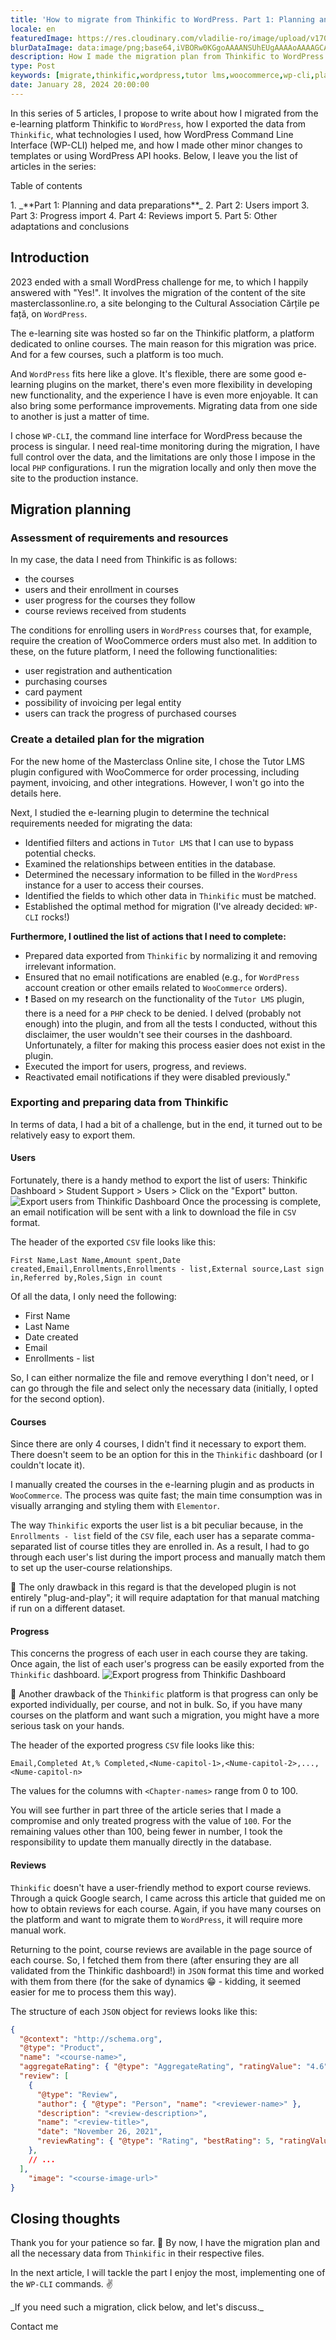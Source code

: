 ```yaml
---
title: 'How to migrate from Thinkific to WordPress. Part 1: Planning and data preparation'
locale: en
featuredImage: https://res.cloudinary.com/vladilie-ro/image/upload/v1706196659/blog/1.%20migrate-thinkific-to-wordpress/v5ypjuldovovlpqw1cc3.webp
blurDataImage: data:image/png;base64,iVBORw0KGgoAAAANSUhEUgAAAAoAAAAGCAIAAAB1kpiRAAAACXBIWXMAAAPoAAAD6AG1e1JrAAAAxUlEQVR4nAG6AEX/ANLS0t/f3+vr6+3t6+/y8fHy7/X39+/y8ens693f3gCZr8qmutOqwtuyxNrK1+b7+/j8//75/Pv19/fo6u0AOG2gKGGRNGiYPHCgUoO2gLPNnNXgmtLels/ZkMrVAKO51qnA3J2zy52yzH+0yxSesQB4iABOWwBicgCKoQDHx8VaTTwkEgAnEwBRQSxNTjkEGREADQA/Vkxmk5oAHg8ARzATLxsAHQAAHgIAMyAGOiQNUTsgaU8yPSsXAbliTzFAqmUAAAAASUVORK5CYII=
description: How I made the migration plan from Thinkific to WordPress of an e-learning site and how I exported the data from Thinkific.
type: Post
keywords: [migrate,thinkific,wordpress,tutor lms,woocommerce,wp-cli,planning,e-learning,masterclass,cărțile pe față]
date: January 28, 2024 20:00:00
---
```

In this series of 5 articles, I propose to write about how I migrated from the e-learning platform <Link href="https://thinkific.com">Thinkific</Link> to `WordPress`, how I exported the data from `Thinkific`, what technologies I used, how WordPress Command Line Interface (WP-CLI) helped me, and how I made other minor changes to templates or using WordPress API hooks.
Below, I leave you the list of articles in the series:
<div className='rounded-md border p-2 bg-gray-50 dark:bg-slate-900'>
    <p>Table of contents</p>
    1. _**Part 1: Planning and data preparations**_
    2. <Link href="/blog/migrate-thinkific-wordpress-part-2-users-import">Part 2: Users import</Link>
    3. <Link href="/blog/migrate-thinkific-wordpress-part-3-progress-import">Part 3: Progress import</Link>
    4. <Link href="/blog/migrate-thinkific-wordpress-part-4-reviews-import">Part 4: Reviews import</Link>
    5. <Link href="/blog/migrate-thinkific-wordpress-part-5-adaptations-conclusions">Part 5: Other adaptations and conclusions</Link>
</div>

## Introduction
2023 ended with a small WordPress challenge for me, to which I happily answered with "Yes!".
It involves the migration of the content of the site <Link href="https://masterclassonline.ro">masterclassonline.ro</Link>, a site belonging to the Cultural Association <Link href="https://cartilepefata.ro">Cărțile pe față</Link>, on `WordPress`.

The e-learning site was hosted so far on the Thinkific platform, a platform dedicated to online courses.
The main reason for this migration was price.
And for a few courses, such a platform is too much.

And `WordPress` fits here like a glove.
It's flexible, there are some good e-learning plugins on the market, there's even more flexibility in developing new functionality, and the experience I have is even more enjoyable.
It can also bring some performance improvements.
Migrating data from one side to another is just a matter of time.

I chose `WP-CLI`, the command line interface for WordPress because the process is singular.
I need real-time monitoring during the migration, I have full control over the data, and the limitations are only those I impose in the local `PHP` configurations.
I run the migration locally and only then move the site to the production instance.

## Migration planning

### Assessment of requirements and resources
In my case, the data I need from Thinkific is as follows:
- the courses
- users and their enrollment in courses
- user progress for the courses they follow
- course reviews received from students

The conditions for enrolling users in `WordPress` courses that, for example, require the creation of WooCommerce orders must also met.
In addition to these, on the future platform, I need the following functionalities:
- user registration and authentication
- purchasing courses
- card payment
- possibility of invoicing per legal entity
- users can track the progress of purchased courses

### Create a detailed plan for the migration
For the new home of the Masterclass Online site, I chose the <Link href="https://wordpress.org/plugins/tutor/">Tutor LMS</Link> plugin configured with <Link href="https://wordpress .org/plugins/woocommerce/">WooCommerce</Link> for order processing, including payment, invoicing, and other integrations.
However, I won't go into the details here.

Next, I studied the e-learning plugin to determine the technical requirements needed for migrating the data:
- Identified filters and actions in `Tutor LMS` that I can use to bypass potential checks.
- Examined the relationships between entities in the database.
- Determined the necessary information to be filled in the `WordPress` instance for a user to access their courses.
- Identified the fields to which other data in `Thinkific` must be matched.
- Established the optimal method for migration (I've already decided: `WP-CLI` rocks!)

**Furthermore, I outlined the list of actions that I need to complete:**
- Prepared data exported from `Thinkific` by normalizing it and removing irrelevant information.
- Ensured that no email notifications are enabled (e.g., for `WordPress` account creation or other emails related to `WooCommerce` orders).
- ❗️ Based on my research on the functionality of the `Tutor LMS` plugin, there is a need for a `PHP` check to be denied. I delved (probably not enough) into the plugin, and from all the tests I conducted, without this disclaimer, the user wouldn't see their courses in the dashboard. Unfortunately, a filter for making this process easier does not exist in the plugin.
- Executed the import for users, progress, and reviews.
- Reactivated email notifications if they were disabled previously."

### Exporting and preparing data from Thinkific
In terms of data, I had a bit of a challenge, but in the end, it turned out to be relatively easy to export them.

#### Users
Fortunately, there is a handy method to export the list of users:
Thinkific Dashboard > Student Support > Users > Click on the "Export" button.
<img src="https://res.cloudinary.com/vladilie-ro/image/upload/v1706375897/blog/1.%20migrate-thinkific-to-wordpress/thinkific-export-users_iqqirf.webp" alt="Export users from Thinkific Dashboard" className="rounded-md shadow-lg" />
Once the processing is complete, an email notification will be sent with a link to download the file in `CSV` format.

The header of the exported `CSV` file looks like this:
```csv
First Name,Last Name,Amount spent,Date created,Email,Enrollments,Enrollments - list,External source,Last sign in,Referred by,Roles,Sign in count
```
Of all the data, I only need the following:

- First Name
- Last Name
- Date created
- Email
- Enrollments - list

So, I can either normalize the file and remove everything I don't need, or I can go through the file and select only the necessary data (initially, I opted for the second option).

#### Courses
Since there are only 4 courses, I didn't find it necessary to export them.
There doesn't seem to be an option for this in the `Thinkific` dashboard (or I couldn't locate it).

I manually created the courses in the e-learning plugin and as products in `WooCommerce`.
The process was quite fast; the main time consumption was in visually arranging and styling them with `Elementor`.

The way `Thinkific` exports the user list is a bit peculiar because, in the `Enrollments - list` field of the `CSV` file, each user has a separate comma-separated list of course titles they are enrolled in.
As a result, I had to go through each user's list during the import process and manually match them to set up the user-course relationships.

📛 The only drawback in this regard is that the developed plugin is not entirely "plug-and-play"; it will require adaptation for that manual matching if run on a different dataset.

#### Progress
This concerns the progress of each user in each course they are taking.
Once again, the list of each user's progress can be easily exported from the `Thinkific` dashboard.
<img src="https://res.cloudinary.com/vladilie-ro/image/upload/v1706377907/blog/1.%20migrate-thinkific-to-wordpress/thinkific-export-user-course-progress_ez6b8x.webp" alt="Export progress from Thinkific Dashboard" className="rounded-md shadow-lg" />

📛 Another drawback of the `Thinkific` platform is that progress can only be exported individually, per course, and not in bulk.
So, if you have many courses on the platform and want such a migration, you might have a more serious task on your hands.

The header of the exported progress `CSV` file looks like this:
```csv
Email,Completed At,% Completed,<Nume-capitol-1>,<Nume-capitol-2>,...,<Nume-capitol-n>
```
The values for the columns with `<Chapter-names>` range from 0 to 100.

You will see further in <Link href="/blog/migrate-thinkific-wordpress-part-3-progress-import">part three</Link> of the article series that I made a compromise and only treated progress with the value of `100`.
For the remaining values other than 100, being fewer in number, I took the responsibility to update them manually directly in the database.

#### Reviews
`Thinkific` doesn't have a user-friendly method to export course reviews.
Through a quick Google search, I came across <Link href="https://martechlms.com/blog/how-to-export-student-reviews-from-thinkific/" title="How to export student reviews from Thinkific">this article</Link> that guided me on how to obtain reviews for each course.
Again, if you have many courses on the platform and want to migrate them to `WordPress`, it will require more manual work.

Returning to the point, course reviews are available in the page source of each course.
So, I fetched them from there (after ensuring they are all validated from the Thinkific dashboard!) in `JSON` format this time and worked with them from there (for the sake of dynamics 😁 - kidding, it seemed easier for me to process them this way).

The structure of each `JSON` object for reviews looks like this:
```json showLineNumbers title="recenzii-curs-1.json"
{
  "@context": "http://schema.org",
  "@type": "Product",
  "name": "<course-name>",
  "aggregateRating": { "@type": "AggregateRating", "ratingValue": "4.6", "reviewCount": 5 },
  "review": [
    {
      "@type": "Review",
      "author": { "@type": "Person", "name": "<reviewer-name>" },
      "description": "<review-description>",
      "name": "<review-title>",
      "date": "November 26, 2021",
      "reviewRating": { "@type": "Rating", "bestRating": 5, "ratingValue": 5, "worstRating": 0 }
    },
    // ...
  ],
    "image": "<course-image-url>"
}
```

## Closing thoughts
Thank you for your patience so far. 🍻
By now, I have the migration plan and all the necessary data from `Thinkific` in their respective files.

In <Link href="/blog/migrate-thinkific-wordpress-part-2-users-import">the next article</Link>, I will tackle the part I enjoy the most, implementing one of the `WP-CLI` commands. ✌️

<div className='mb-4 flex flex-col items-center rounded-md border border-blue-600 p-2'>
    <p className="text-center mt-0">_If you need such a migration, click below, and let's discuss._</p>
    <Link href='/contact' className="animate-text-bg rounded-md bg-gradient-to-r from-blue-600 via-gray-600 to-green-500 bg-[length:400%] px-2 py-1 text-white hover:text-white">Contact me</Link>
</div>
